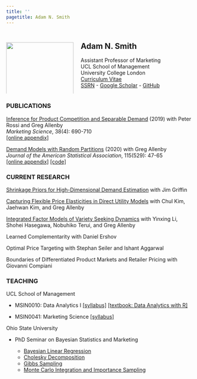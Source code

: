```yaml
---
title: ''
pagetitle: Adam N. Smith
---
```


:::: {style="display: flex"}
::: {.column width="40%"}
<br>
<img src="files/adam_smith.jpg" style="width:95%; margin-right:50px">
:::
  
::: {.column width="60%"}
## Adam N. Smith

Assistant Professor of Marketing\
UCL School of Management\
University College London\
[Curriculum Vitae](files/Smith_CV.pdf)\
[SSRN](https://papers.ssrn.com/sol3/cf_dev/AbsByAuth.cfm?per_id=2615768) - [Google Scholar](https://scholar.google.com/citations?user=V48pzb0AAAAJ&hl=en) - [GitHub](https://github.com/adam-n-smith)
:::
  
::::
  
### PUBLICATIONS 
[Inference for Product Competition and Separable Demand](files/research/separabledemand.pdf) (2019) with Peter Rossi and Greg Allenby\
*Marketing Science*, 38(4): 690-710\
[[online appendix]](files/research/separabledemand_appendix.pdf)

[Demand Models with Random Partitions](files/research/dmrp.pdf) (2020) with Greg Allenby\
*Journal of the American Statistical Association*, 115(529): 47-65\
[[online appendix]](files/research/dmrp_appendix.pdf) [[code]](https://github.com/adam-n-smith/demand-models-random-partitions)

### CURRENT RESEARCH

[Shrinkage Priors for High-Dimensional Demand Estimation](files/research/demandpriors.pdf) with Jim Griffin

[Capturing Flexible Price Elasticities in Direct Utility Models](files/research/outsidegood.pdf) with Chul Kim, Jaehwan Kim, and Greg Allenby

[Integrated Factor Models of Variety Seeking Dynamics](files/research/preference_dynamics.pdf) with Yinxing Li, Shohei Hasegawa, Nobuhiko Terui, and Greg Allenby

Learned Complementarity with Daniel Ershov

Optimal Price Targeting with Stephan Seiler and Ishant Aggarwal

Boundaries of Differentiated Product Markets and Retailer Pricing with Giovanni Compiani

### TEACHING

UCL School of Management

* MSIN0010: Data Analytics I [[syllabus]](files/teaching/MSIN0010_syllabus.pdf) [[textbook: Data Analytics with R]](https://adam-n-smith.github.io/MSIN0010/)

* MSIN0041: Marketing Science [[syllabus]](files/teaching/MSIN0041_syllabus.pdf)

Ohio State University

* PhD Seminar on Bayesian Statistics and Marketing

  + [Bayesian Linear Regression](files/teaching/bayesian_regression.pdf)
  + [Cholesky Decomposition](files/teaching/cholesky_decomposition.pdf)
  + [Gibbs Sampling](files/teaching/gibbs_sampling.pdf)
  + [Monte Carlo Integration and Importance Sampling](files/teaching/mc_integration.pdf)\
\

